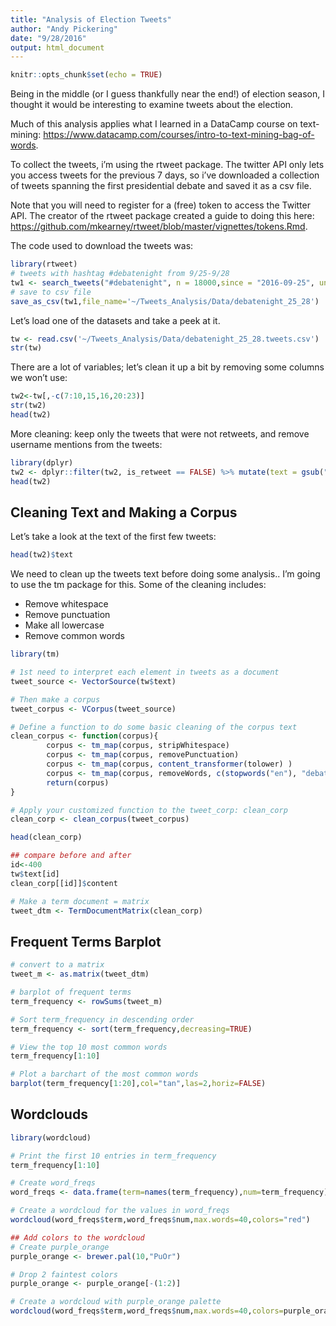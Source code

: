```yaml
---
title: "Analysis of Election Tweets"
author: "Andy Pickering"
date: "9/28/2016"
output: html_document
---
```


```r
knitr::opts_chunk$set(echo = TRUE)
```

Being in the middle (or I guess thankfully near the end!) of election season, I thought it would be interesting to examine tweets about the election.

Much of this analysis applies what I learned in a DataCamp course on text-mining: <https://www.datacamp.com/courses/intro-to-text-mining-bag-of-words>.

To collect the tweets, i'm using the rtweet package. The twitter API only lets you access tweets for the previous 7 days, so i've downloaded a collection of tweets spanning the first presidential debate and saved it as a csv file. 

Note that you will need to register for a (free) token to access the Twitter API. The creator of the rtweet package created a guide to doing this here: <https://github.com/mkearney/rtweet/blob/master/vignettes/tokens.Rmd>.

The code used to download the tweets was:

```r
library(rtweet)
# tweets with hashtag #debatenight from 9/25-9/28
tw1 <- search_tweets("#debatenight", n = 18000,since = "2016-09-25", until = "2016-09-28", token = twitter_token, lang = "en")
# save to csv file
save_as_csv(tw1,file_name='~/Tweets_Analysis/Data/debatenight_25_28')

```

Let's load one of the datasets and take a peek at it.
```r
tw <- read.csv('~/Tweets_Analysis/Data/debatenight_25_28.tweets.csv')
str(tw)
```

There are a lot of variables; let's clean it up a bit by removing some columns we won't use:
```r
tw2<-tw[,-c(7:10,15,16,20:23)]
str(tw2)
head(tw2)
```

More cleaning: keep only the tweets that were not retweets, and remove username mentions from the tweets: 
```r
library(dplyr)
tw2 <- dplyr::filter(tw2, is_retweet == FALSE) %>% mutate(text = gsub("\\@.*", "", text)) 
head(tw2)
```

## Cleaning Text and Making a Corpus

Let's take a look at the text of the first few tweets:
```r
head(tw2)$text
```

We need to clean up the tweets text before doing some analysis.. I'm going to use the tm package for this. Some of the cleaning includes: 

* Remove whitespace 
* Remove punctuation 
* Make all lowercase 
* Remove common words 


```r
library(tm)

# 1st need to interpret each element in tweets as a document
tweet_source <- VectorSource(tw$text)

# Then make a corpus
tweet_corpus <- VCorpus(tweet_source)

# Define a function to do some basic cleaning of the corpus text
clean_corpus <- function(corpus){
        corpus <- tm_map(corpus, stripWhitespace)
        corpus <- tm_map(corpus, removePunctuation)
        corpus <- tm_map(corpus, content_transformer(tolower) )
        corpus <- tm_map(corpus, removeWords, c(stopwords("en"), "debatenight","debates","debate","debates2016","https","hillaryclinton","donald","trump","hillary","donaldtrump"))
        return(corpus)
}

# Apply your customized function to the tweet_corp: clean_corp
clean_corp <- clean_corpus(tweet_corpus)

head(clean_corp)
```

```r
## compare before and after
id<-400
tw$text[id]
clean_corp[[id]]$content
```

```r
# Make a term document = matrix
tweet_dtm <- TermDocumentMatrix(clean_corp)
```

## Frequent Terms Barplot
```r
# convert to a matrix
tweet_m <- as.matrix(tweet_dtm)

# barplot of frequent terms
term_frequency <- rowSums(tweet_m)

# Sort term_frequency in descending order
term_frequency <- sort(term_frequency,decreasing=TRUE)

# View the top 10 most common words
term_frequency[1:10]

# Plot a barchart of the most common words
barplot(term_frequency[1:20],col="tan",las=2,horiz=FALSE)

```

## Wordclouds

```r
library(wordcloud)

# Print the first 10 entries in term_frequency
term_frequency[1:10]

# Create word_freqs
word_freqs <- data.frame(term=names(term_frequency),num=term_frequency)

# Create a wordcloud for the values in word_freqs
wordcloud(word_freqs$term,word_freqs$num,max.words=40,colors="red")

## Add colors to the wordcloud
# Create purple_orange
purple_orange <- brewer.pal(10,"PuOr")

# Drop 2 faintest colors
purple_orange <- purple_orange[-(1:2)]

# Create a wordcloud with purple_orange palette
wordcloud(word_freqs$term,word_freqs$num,max.words=40,colors=purple_orange)

```



